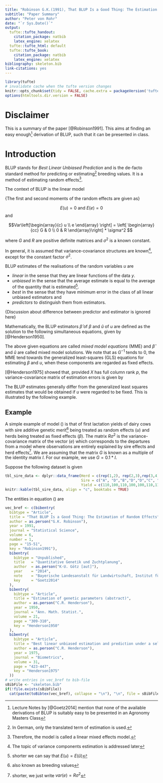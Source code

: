 ```yaml
---
title: "Robinson G.K.(1991), That BLUP Is a Good Thing: The Estimation of Random Effects"
subtitle: "Paper Summary"
author: "Peter von Rohr"
date: "`r Sys.Date()`"
output:
  tufte::tufte_handout:
    citation_package: natbib
    latex_engine: xelatex
  tufte::tufte_html: default
  tufte::tufte_book:
    citation_package: natbib
    latex_engine: xelatex
bibliography: skeleton.bib
link-citations: yes
---
```


```r
library(tufte)
# invalidate cache when the tufte version changes
knitr::opts_chunk$set(tidy = FALSE, cache.extra = packageVersion('tufte'))
options(htmltools.dir.version = FALSE)
```

# Disclaimer
This is a summary of the paper [@Robinson1991]. This aims at finding an easy enough^[Lecture Notes by [@Goetz2014] mention that none of the available derivations of BLUP is suitably easy to be presented in an Agronomy Masters Class] derivation of BLUP, such that it can be presented in class. 


# Introduction
BLUP stands for _Best Linear Unbiased Prediction_ and is the de-facto standard method for predicting or estimating^[In German, only the translated term of estimation is used.] breeding values. It is a method of estimating random effects^[Therefore, the model is called a linear mixed effects model.]. 

The context of BLUP is the linear model

\begin{equation}
y = X\beta + Zu + e
\label{eq:LinMixedModel}
\end{equation}

\begin{tabular}{llp{10cm}}
where  &  &  \\
       &  $y$  &  vector of $n$ observable random variables \\
       &  $\beta$  &  vector of $p$ unknown parameters having fixed size (fixed effects) \\
       &  $X$, $Z$ &  known design matrices \\
       &  $u$, $e$ &  vectors of $q$ and $n$ unobservable random variables (random effects)
\end{tabular}

{The first and second moments of the random effects are given as}

$$E(u) = 0 \text{ and } E(e) = 0$$ and 

$$Var\left[\begin{array}{c} u \\ e \end{array} \right] 
  = \left[ \begin{array}{cc}  
    G  &  0 \\
    0  &  R
  \end{array}\right] * \sigma^2 
$$  

where $G$ and $R$ are positive definite matrices and $\sigma^2$ is a known constant.

In general, it is assumed that variance-covariance structures are known^[The topic of variance components estimation is addressed later], except for the constant factor $\sigma^2$. 

BLUP estimates of the realisations of the random variables $u$ are 

* _linear_ in the sense that they are linear functions of the data $y$. 
* _unbiased_ in the sense that the average estimate is equal to the average of the quantity that is estimated^[shorter we can say that $E(u) = E(\hat{u})$].
* _best_ in the sense that they have minimum error in the class of all linear unbiased estimators and 
* _predictors_ to distinguish them from estimators.

{Discussion about difference between predictor and estimator is ignored here}

Mathematically, the BLUP estimators $\hat{\beta}$ of $\beta$ and $\hat{u}$ of $u$ are defined as the solution to the following simultaneous equations, given by [@Henderson1950]. 

\begin{eqnarray}
X^TR^{-1}X\hat{\beta} + X^TR^{-1}Z\hat{u}  &=&  X^TR^{-1}y \nonumber \\
Z^TR^{-1}X\hat{\beta} + (Z^TR^{-1}Z + G^{-1}) \hat{u}  &=&  Z^TR^{-1}y
\label{eq:MixedModelEq}
\end{eqnarray}

The above given equations are called _mixed model equations_ (MME) and $\hat{\beta}$ and $\hat{u}$ are called mixed model solutions. We note that as $G^{-1}$ tends to $0$, the MME tend towards the generalized least-squares (GLS) equations for estimating $\beta$ and $u$, when these components are regarded as fixed effects.

[@Henderson1975] showed that, provided $X$ has full column rank $p$, the variance-covariance matrix of estimation errors is given by 

\begin{equation}
E \left(
    \left[ 
      \begin{array}{c}
      \beta - \hat{\beta}\\
      u - \hat{u}
      \end{array}
    \right]
\left[ 
      \begin{array}{c}
      \beta - \hat{\beta}\\
      u - \hat{u}
      \end{array}
    \right]^T
\right)
=
\left[
  \begin{array}{cc}
  X^TR^{-1}X  &  X^TR^{-1}Z \\
  Z^TR^{-1}X  &  Z^TR^{-1}Z + G^{-1}
  \end{array}
\right]^{-1} \sigma^2
\label{eq:CovEstError}
\end{equation}

The BLUP estimates generally differ from the generalized least squares estimates that would be obtained if $u$ were regarded to be fixed. This is illustrated by the following example.

## Example 
A simple example of model (\ref{eq:LinMixedModel}) is that of first lactation yields of dairy cows with sire additive genetic merit^[also known as breeding values] being treated as random effects ($u$) and herds being treated as fixed effects ($\beta$).  The matrix $R\sigma^2$ is the variance-covariance matrix of the vector ($e$) which corresponds to the departures from a model where observations are entirely explained by sire effects and herd effects^[shorter, we just write $var(e) = R\sigma^2$]. We are assuming that the matrix $G$ is known as a multiple of the identity matrix $I$. For our example, we use $G = 0.1*I$. 

Suppose the following dataset is given

```r
tbl_sire_data <- dplyr::data_frame(Herd = c(rep(1,2), rep(2,3),rep(3,4)),
                                   Sire = c("A", "D","B","D","D","C", "C","D","D"),
                                   Yield = c(110,100,110,100,100,110,110,100,100))
knitr::kable(tbl_sire_data, align = "c", booktabs = TRUE)
```

The entities in equation (\ref{eq:LinMixedModel}) are 







```r
vec_bref <- c(bibentry(
  bibtype = "Article",
  title = "That BLUP Is a Good Thing: The Estimation of Random Effects",
  author = as.person("G.K. Robinson"),
  year = 1991,
  journal = "Statistical Science",
  volume = 6,
  number = 1,
  page = "15-51",
  key = "Robinson1991"),
  bibentry(
    bibtype = "Unpublished",
    title   = "Quantitative Genetik und Zuchtplanung",
    author  = as.person("K-U. Götz [aut]"),
    year    = "2014",
    note    = "Bayerische Landesanstalt für Landwirtschaft, Institut für Tierzucht",
    key     = "Goetz2014"
  ),
  bibentry(
    bibtype = "Article",
    title = "Estimation of genetic parameters (abstract)",
    author = as.person("C.R. Henderson"),
    year = 1950,
    journal = "Ann. Math. Statist.",
    volume = 21,
    page = "309-310",
    key = "Henderson1950"
  ),
  bibentry(
    bibtype = "Article",
    title = "Best linear unbiased estimation and prediction under a selection model",
    author = as.person("C.R. Henderson"),
    year = 1975,
    journal = "Biometrics",
    volume = 31,
    page = "423-447",
    key = "Henderson1975"
  ))
# write entries in vec_bref to bib-file
sBibFile <- "skeleton.bib"
if(!file.exists(sBibFile))
  cat(paste(toBibtex(vec_bref), collapse = "\n"), "\n", file = sBibFile)

```
